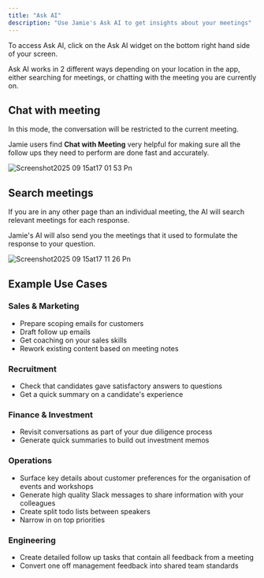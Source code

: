 ```yaml
---
title: "Ask AI"
description: "Use Jamie's Ask AI to get insights about your meetings"
---
```


To access Ask AI, click on the Ask AI widget on the bottom right hand side of your screen.

Ask AI works in 2 different ways depending on your location in the app, either searching for meetings, or chatting with the meeting you are currently on.

## Chat with meeting

In this mode, the conversation will be restricted to the current meeting.

Jamie users find **Chat with Meeting** very helpful for making sure all the follow ups they need to perform are done fast and accurately.

![Screenshot2025 09 15at17 01 53 Pn](/images/Screenshot2025-09-15at17.01.53.png)

## Search meetings

If you are in any other page than an individual meeting, the AI will search relevant meetings for each response.

Jamie's AI will also send you the meetings that it used to formulate the response to your question.

![Screenshot2025 09 15at17 11 26 Pn](/images/Screenshot2025-09-15at17.11.26.png)

## Example Use Cases

### **Sales & Marketing**

- Prepare scoping emails for customers
- Draft follow up emails
- Get coaching on your sales skills
- Rework existing content based on meeting notes

### **Recruitment**

- Check that candidates gave satisfactory answers to questions
- Get a quick summary on a candidate's experience

### **Finance & Investment**

- Revisit conversations as part of your due diligence process
- Generate quick summaries to build out investment memos

### **Operations**

- Surface key details about customer preferences for the organisation of events and workshops
- Generate high quality Slack messages to share information with your colleagues
- Create split todo lists between speakers
- Narrow in on top priorities

### **Engineering**

- Create detailed follow up tasks that contain all feedback from a meeting
- Convert one off management feedback into shared team standards